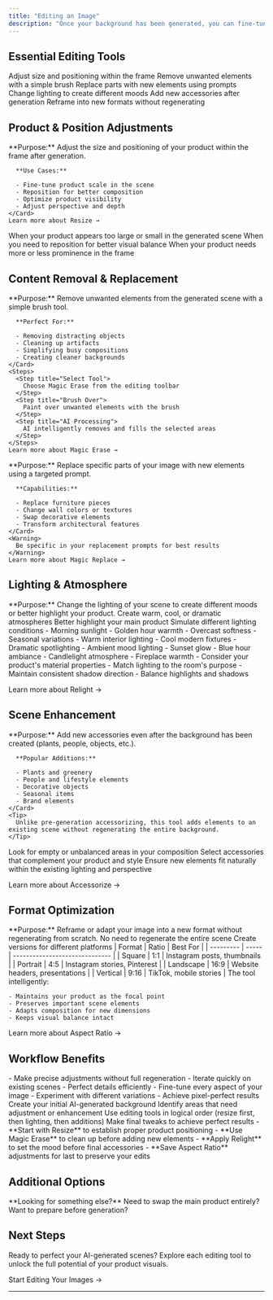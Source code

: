 ```yaml
---
title: "Editing an Image"
description: "Once your background has been generated, you can fine-tune and enhance your visuals using our editing tools:"
---
```


## Essential Editing Tools

<CardGroup cols={2}>
  <Card title="Resize" icon="expand" href="/features/editing/resize">
    Adjust size and positioning within the frame
  </Card>
  <Card title="Magic Erase" icon="eraser" href="/features/editing/erase">
    Remove unwanted elements with a simple brush
  </Card>
  <Card title="Magic Replace" icon="wand-magic-sparkles" href="/features/editing/magic-replace">
    Replace parts with new elements using prompts
  </Card>
  <Card title="Relight" icon="lightbulb" href="/features/editing/relight">
    Change lighting to create different moods
  </Card>
  <Card title="Accessorize" icon="plus" href="/features/editing/accessorize-post">
    Add new accessories after generation
  </Card>
  <Card title="Aspect Ratio" icon="crop" href="/features/editing/ratio">
    Reframe into new formats without regenerating
  </Card>
</CardGroup>

## Product & Position Adjustments

<Tabs>
  <Tab title="Resize">
    <Card title="Product Positioning" icon="move">
      **Purpose:** Adjust the size and positioning of your product within the frame after generation.

      **Use Cases:**

      - Fine-tune product scale in the scene
      - Reposition for better composition
      - Optimize product visibility
      - Adjust perspective and depth
    </Card>
    Learn more about Resize →
  </Tab>
  <Tab title="When to Use">
    <AccordionGroup>
      <Accordion title="Scale Issues" icon="magnifying-glass">
        When your product appears too large or small in the generated scene
      </Accordion>
      <Accordion title="Composition" icon="image">
        When you need to reposition for better visual balance
      </Accordion>
      <Accordion title="Focus" icon="crosshairs">
        When your product needs more or less prominence in the frame
      </Accordion>
    </AccordionGroup>
  </Tab>
</Tabs>

## Content Removal & Replacement

<Tabs>
  <Tab title="Magic Erase">
    <Card title="Clean Up Your Scene" icon="eraser">
      **Purpose:** Remove unwanted elements from the generated scene with a simple brush tool.

      **Perfect For:**

      - Removing distracting objects
      - Cleaning up artifacts
      - Simplifying busy compositions
      - Creating cleaner backgrounds
    </Card>
    <Steps>
      <Step title="Select Tool">
        Choose Magic Erase from the editing toolbar
      </Step>
      <Step title="Brush Over">
        Paint over unwanted elements with the brush
      </Step>
      <Step title="AI Processing">
        AI intelligently removes and fills the selected areas
      </Step>
    </Steps>
    Learn more about Magic Erase →
  </Tab>
  <Tab title="Magic Replace">
    <Card title="Transform Elements" icon="wand-magic-sparkles">
      **Purpose:** Replace specific parts of your image with new elements using a targeted prompt.

      **Capabilities:**

      - Replace furniture pieces
      - Change wall colors or textures
      - Swap decorative elements
      - Transform architectural features
    </Card>
    <Warning>
      Be specific in your replacement prompts for best results
    </Warning>
    Learn more about Magic Replace →
  </Tab>
</Tabs>

## Lighting & Atmosphere

<Card title="Relight" icon="sun">
  **Purpose:** Change the lighting of your scene to create different moods or better highlight your product.

  <CardGroup cols={3}>
    <Card title="Mood Control" icon="palette">
      Create warm, cool, or dramatic atmospheres
    </Card>
    <Card title="Product Focus" icon="spotlight">
      Better highlight your main product
    </Card>
    <Card title="Time of Day" icon="clock">
      Simulate different lighting conditions
    </Card>
  </CardGroup>
</Card>

<AccordionGroup>
  <Accordion title="Lighting Scenarios" icon="lightbulb">
    <Tabs>
      <Tab title="Natural Light">
        - Morning sunlight
        - Golden hour warmth
        - Overcast softness
        - Seasonal variations
      </Tab>
      <Tab title="Artificial Light">
        - Warm interior lighting
        - Cool modern fixtures
        - Dramatic spotlighting
        - Ambient mood lighting
      </Tab>
      <Tab title="Special Effects">
        - Sunset glow
        - Blue hour ambiance
        - Candlelight atmosphere
        - Fireplace warmth
      </Tab>
    </Tabs>
  </Accordion>
  <Accordion title="Best Practices" icon="star">
    - Consider your product's material properties
    - Match lighting to the room's purpose
    - Maintain consistent shadow direction
    - Balance highlights and shadows
  </Accordion>
</AccordionGroup>

Learn more about Relight →

## Scene Enhancement

<Tabs>
  <Tab title="Post-Generation Accessorize">
    <Card title="Enrich Your Scene" icon="plus-circle">
      **Purpose:** Add new accessories even after the background has been created (plants, people, objects, etc.).

      **Popular Additions:**

      - Plants and greenery
      - People and lifestyle elements
      - Decorative objects
      - Seasonal items
      - Brand elements
    </Card>
    <Tip>
      Unlike pre-generation accessorizing, this tool adds elements to an existing scene without regenerating the entire background.
    </Tip>
  </Tab>
  <Tab title="Strategic Placement">
    <Steps>
      <Step title="Identify Gaps">
        Look for empty or unbalanced areas in your composition
      </Step>
      <Step title="Choose Elements">
        Select accessories that complement your product and style
      </Step>
      <Step title="Natural Integration">
        Ensure new elements fit naturally within the existing lighting and perspective
      </Step>
    </Steps>
  </Tab>
</Tabs>

Learn more about Accessorize →

## Format Optimization

<Card title="Aspect Ratio Adjustment" icon="crop">
  **Purpose:** Reframe or adapt your image into a new format without regenerating from scratch.

  <CardGroup cols={2}>
    <Card title="Time Efficient" icon="clock">
      No need to regenerate the entire scene
    </Card>
    <Card title="Multiple Formats" icon="grid">
      Create versions for different platforms
    </Card>
  </CardGroup>
</Card>

<Tabs>
  <Tab title="Common Ratios">
    | Format    | Ratio | Best For                       |
    | --------- | ----- | ------------------------------ |
    | Square    | 1:1   | Instagram posts, thumbnails    |
    | Portrait  | 4:5   | Instagram stories, Pinterest   |
    | Landscape | 16:9  | Website headers, presentations |
    | Vertical  | 9:16  | TikTok, mobile stories         |
  </Tab>
  <Tab title="Smart Cropping">
    The tool intelligently:

    - Maintains your product as the focal point
    - Preserves important scene elements
    - Adapts composition for new dimensions
    - Keeps visual balance intact
  </Tab>
</Tabs>

Learn more about Aspect Ratio →

## Workflow Benefits

<Card title="Why Use Editing Tools?" icon="workflow">
  <CardGroup cols={2}>
    <Card title="Time Saving" icon="zap">
      - Make precise adjustments without full regeneration
      - Iterate quickly on existing scenes
      - Perfect details efficiently
    </Card>
    <Card title="Creative Control" icon="palette">
      - Fine-tune every aspect of your image
      - Experiment with different variations
      - Achieve pixel-perfect results
    </Card>
  </CardGroup>
</Card>

<AccordionGroup>
  <Accordion title="Recommended Workflow" icon="list">
    <Steps>
      <Step title="Generate Base Scene">
        Create your initial AI-generated background
      </Step>
      <Step title="Assess & Plan">
        Identify areas that need adjustment or enhancement
      </Step>
      <Step title="Apply Edits">
        Use editing tools in logical order (resize first, then lighting, then additions)
      </Step>
      <Step title="Final Polish">
        Make final tweaks to achieve perfect results
      </Step>
    </Steps>
  </Accordion>
  <Accordion title="Tool Combination Tips" icon="puzzle-piece">
    - **Start with Resize** to establish proper product positioning
    - **Use Magic Erase** to clean up before adding new elements
    - **Apply Relight** to set the mood before final accessories
    - **Save Aspect Ratio** adjustments for last to preserve your edits
  </Accordion>
</AccordionGroup>

## Additional Options

<Info>
  **Looking for something else?**

  <CardGroup cols={2}>
    <Card title="Replace Product" icon="refresh" href="/features/editing/replace-product">
      Need to swap the main product entirely?
    </Card>
    <Card title="Pre-Generation Actions" icon="settings" href="/user-guide/step2">
      Want to prepare before generation?
    </Card>
  </CardGroup>
</Info>

## Next Steps

<Card title="Master Your Edits" icon="graduation-cap">
  Ready to perfect your AI-generated scenes? Explore each editing tool to unlock the full potential of your product visuals.

  Start Editing Your Images →
</Card>

---

<Snippet file="editing-best-practices.mdx" />